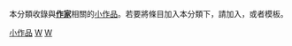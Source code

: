 {{Catnav|頁面分類|人物|人物小作品|各职业人物小作品}}
{{Catnav|頁面分類|人物|各職業人物|艺术家|作家}}
{{Catnav|頁面分類|人物|各職業人物|各职业人物小作品}}
{{Catnav|頁面分類|人物|各職業人物|作家}}
{{hiddencat}}
{{WPSS-cat}}
本分類收錄與'''[[作家|作家]]'''相關的[[Wikipedia:小作品|小作品]]。若要將條目加入本分類下，請加入'''{{tl|Writer-stub}}'''，或者'''{{tl|作家小作品}}'''模板。
{{Commonscat|Writers}}

[[Category:作家|小作品]]
[[Category:艺术家小作品|W]]
[[Category:各职业人物小作品|W]]